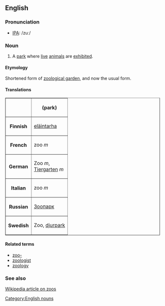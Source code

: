 ==English==
===Pronunciation===
*[[w:IPA|IPA]]: /zuː/

===Noun===
#A [[park]] where [[live]] [[animal]]s are [[exhibit]]ed.

====Etymology====
Shortened form of [[zoological garden]], and now the usual form.

====Translations====
<table border="1" align="center" cellpadding="5">
<tr><th>        <th> (park) </tr>
<tr><th>Finnish <td> [[eläintarha]] </tr>
<tr><th>French  <td> zoo ''m'' </tr>
<tr><th>German  <td> Zoo ''m'',<br>[[Tiergarten]] ''m'' </tr>
<tr><th>Italian <td> zoo ''m'' </tr>
<tr><th>Russian <td> [[Зоопарк]] </tr>
<tr><th>Swedish<td> Zoo, [[djurpark]] </tr>
</table>

====Related terms====
*[[zoo-]]
*[[zoologist]]
*[[zoology]]

===See also===
[[w:zoo|Wikipedia article on zoos]]

[[Category:English nouns]]